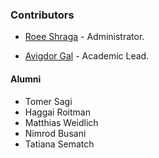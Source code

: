 === Contributors ===

* [[https://sites.google.com/view/roee-shraga|Roee Shraga]] - Administrator.

* [[http://ie.technion.ac.il/~avigal|Avigdor Gal]] - Academic Lead.


==== Alumni ====
* Tomer Sagi
* Haggai Roitman
* Matthias Weidlich
* Nimrod Busani
* Tatiana Sematch
